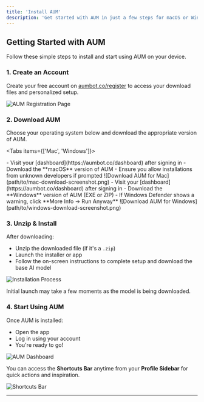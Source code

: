 ```yaml
---
title: 'Install AUM'
description: 'Get started with AUM in just a few steps for macOS or Windows.'
---
```


## Getting Started with AUM

Follow these simple steps to install and start using AUM on your device.

### 1. Create an Account

Create your free account on [aumbot.co/register](https://aumbot.co/register) to access your download files and personalized setup.

![AUM Registration Page](register.png)

### 2. Download AUM

Choose your operating system below and download the appropriate version of AUM.

<Tabs items={['Mac', 'Windows']}>

  <Tab name="Mac">
    - Visit your [dashboard](https://aumbot.co/dashboard) after signing in  
    - Download the **macOS** version of AUM  
    - Ensure you allow installations from unknown developers if prompted  
    ![Download AUM for Mac](path/to/mac-download-screenshot.png)
  </Tab>

  <Tab name="Windows">
    - Visit your [dashboard](https://aumbot.co/dashboard) after signing in  
    - Download the **Windows** version of AUM (EXE or ZIP)  
    - If Windows Defender shows a warning, click **More Info → Run Anyway**  
    ![Download AUM for Windows](path/to/windows-download-screenshot.png)
  </Tab>

</Tabs>

### 3. Unzip & Install

After downloading:
- Unzip the downloaded file (if it's a `.zip`)
- Launch the installer or app
- Follow the on-screen instructions to complete setup and download the base AI model

![Installation Process](path/to/installation-process-screenshot.png)

<Note icon="info">
Initial launch may take a few moments as the model is being downloaded.
</Note>

### 4. Start Using AUM

Once AUM is installed:
- Open the app  
- Log in using your account  
- You're ready to go!

![AUM Dashboard](path/to/aum-dashboard-screenshot.png)

You can access the **Shortcuts Bar** anytime from your **Profile Sidebar** for quick actions and inspiration.

![Shortcuts Bar](path/to/shortcuts-bar-screenshot.png)

---

